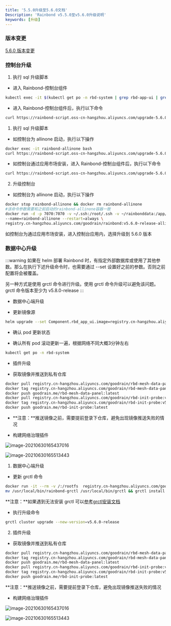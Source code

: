 ```yaml
---
title: '5.5.0升级至5.6.0文档'
Description: 'Rainbond v5.5.0至v5.6.0升级说明'
keywords: [升级]
---
```



### 版本变更

[5.6.0 版本变更](/community/change/5.6.0)

### 控制台升级

<Tabs groupId="upgrade">
  <TabItem value="helm" label="helm" default>

1. 执行 sql 升级脚本

- 进入 Rainbond-控制台组件

```bash
kubectl exec -it $(kubectl get po -n rbd-system | grep rbd-app-ui | grep Running | sed -n '1p' | awk '{print $1}' ) -n rbd-system bash
```

- 进入 Rainbond-控制台组件后，执行以下命令

```bash
curl https://rainbond-script.oss-cn-hangzhou.aliyuncs.com/upgrade-5.6.0.sh | bash
```

  </TabItem>
  <TabItem value="Basic Edition" label="Basic Edition">

1. 执行 sql 升级脚本

- 如控制台为 allinone 启动，执行以下操作

```bash
docker exec -it rainbond-allinone bash
curl https://rainbond-script.oss-cn-hangzhou.aliyuncs.com/upgrade-5.6.0.sh | bash
```

- 如控制台通过应用市场安装，进入 Rainbond-控制台组件后，执行以下命令

```bash
curl https://rainbond-script.oss-cn-hangzhou.aliyuncs.com/upgrade-5.6.0.sh | bash
```

2. 升级控制台

- 如控制台为 allinone 启动，执行以下操作

```bash
docker stop rainbond-allinone && docker rm rainbond-allinone
#该命令参数需要和之前启动的rainbond-allinone容器一致
docker run -d -p 7070:7070 -v ~/.ssh:/root/.ssh -v ~/rainbonddata:/app/data \
--name=rainbond-allinone --restart=always \
registry.cn-hangzhou.aliyuncs.com/goodrain/rainbond:v5.6.0-release-allinone
```

如控制台为通过应用市场安装，进入控制台应用内，选择升级到 5.6.0 版本
</TabItem>
</Tabs>

###  数据中心升级

<Tabs groupId="upgrade">
  <TabItem value="helm" label="helm" default>

:::warning
如果在 helm 部署 Rainbond 时，有指定外部数据库或使用了其他参数。那么在执行下述升级命令时，也需要通过 --set 设置好之前的参数。否则之前配置将会被覆盖。

另一种方式是使用 grctl 命令进行升级。使用 grctl 命令升级可以避免该问题。grctl 命令版本至少为 v5.8.0-release
:::

- 数据中心端升级

- 更新镜像源

```bash
helm upgrade --set Component.rbd_app_ui.image=registry.cn-hangzhou.aliyuncs.com/goodrain/rainbond:v5.6.0-release-allinone --set operator.image.tag=v2.3.0 --set Cluster.installVersion=v5.6.0-release rainbond rainbond/rainbond-cluster -n rbd-system
```

- 确认 pod 更新状态

- 确认所有 pod 滚动更新一遍，根据网络不同大概3分钟左右

```bash
kubectl get po -n rbd-system 
```

- 插件升级

- 获取镜像并推送到私有仓库

```bash
docker pull registry.cn-hangzhou.aliyuncs.com/goodrain/rbd-mesh-data-panel:v5.6.0-release
docker tag registry.cn-hangzhou.aliyuncs.com/goodrain/rbd-mesh-data-panel:v5.6.0-release goodrain.me/rbd-mesh-data-panel:latest
docker push goodrain.me/rbd-mesh-data-panel:latest
docker pull registry.cn-hangzhou.aliyuncs.com/goodrain/rbd-init-probe:v5.6.0-release
docker tag registry.cn-hangzhou.aliyuncs.com/goodrain/rbd-init-probe:v5.6.0-release goodrain.me/rbd-init-probe:latest
docker push goodrain.me/rbd-init-probe:latest
```
- **注意：**推送镜像之前，需要提前登录下仓库，避免出现镜像推送失败的情况

- 构建网络治理插件

![image-20210630165437016](https://static.goodrain.com/docs/5.3/upgrade/5.3.1-upgrade-1)

![image-20210630165513443](https://static.goodrain.com/docs/5.3/upgrade/5.3.1-upgrade-2)

  </TabItem>

<TabItem value="Basic Edition" label="Basic Edition">

1. 数据中心端升级

- 更新 grctl 命令

```bash
docker run -it --rm -v /:/rootfs  registry.cn-hangzhou.aliyuncs.com/goodrain/rbd-grctl:v5.6.0-release copy
mv /usr/local/bin/rainbond-grctl /usr/local/bin/grctl && grctl install
```

**注意：**如果遇到无法安装 grctl 可以[参考grctl安装文档](/docs/ops-guide/tools/grctl/)

- 执行升级命令

```bash
grctl cluster upgrade --new-version=v5.6.0-release
```

2. 插件升级

- 获取镜像并推送到私有仓库

```bash
docker pull registry.cn-hangzhou.aliyuncs.com/goodrain/rbd-mesh-data-panel:v5.6.0-release
docker tag registry.cn-hangzhou.aliyuncs.com/goodrain/rbd-mesh-data-panel:v5.6.0-release goodrain.me/rbd-mesh-data-panel:latest
docker push goodrain.me/rbd-mesh-data-panel:latest
docker pull registry.cn-hangzhou.aliyuncs.com/goodrain/rbd-init-probe:v5.6.0-release
docker tag registry.cn-hangzhou.aliyuncs.com/goodrain/rbd-init-probe:v5.6.0-release goodrain.me/rbd-init-probe:latest
docker push goodrain.me/rbd-init-probe:latest
```

**注意：**推送镜像之前，需要提前登录下仓库，避免出现镜像推送失败的情况

- 构建网络治理插件

![image-20210630165437016](https://static.goodrain.com/docs/5.3/upgrade/5.3.1-upgrade-1)

![image-20210630165513443](https://static.goodrain.com/docs/5.3/upgrade/5.3.1-upgrade-2)

  </TabItem>
</Tabs>
      

